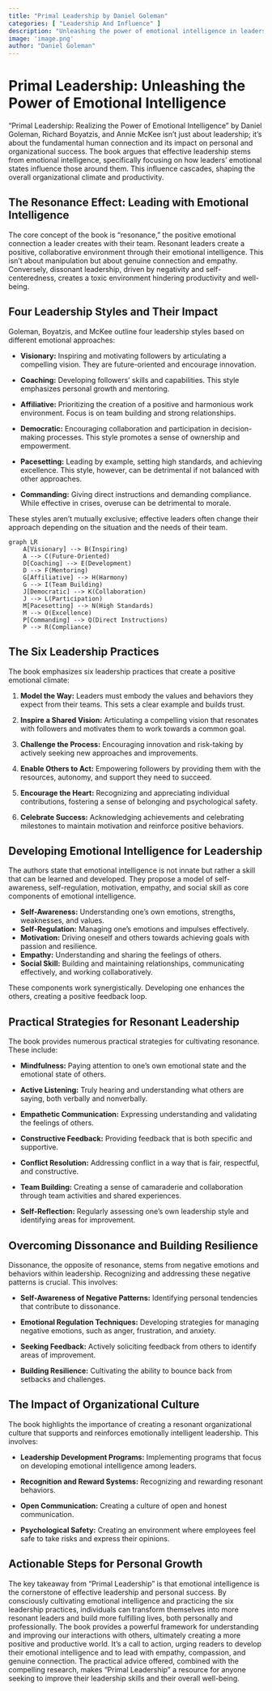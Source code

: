 ```yaml
---
title: "Primal Leadership by Daniel Goleman"
categories: [ "Leadership And Influence" ]
description: "Unleashing the power of emotional intelligence in leadership"
image: 'image.png'
author: "Daniel Goleman"
---
```

# Primal Leadership: Unleashing the Power of Emotional Intelligence

"Primal Leadership: Realizing the Power of Emotional Intelligence" by Daniel Goleman, Richard Boyatzis, and Annie McKee isn't just about leadership; it's about the fundamental human connection and its impact on personal and organizational success.  The book argues that effective leadership stems from emotional intelligence, specifically focusing on how leaders' emotional states influence those around them. This influence cascades, shaping the overall organizational climate and productivity.

## The Resonance Effect: Leading with Emotional Intelligence

The core concept of the book is "resonance," the positive emotional connection a leader creates with their team. Resonant leaders create a positive, collaborative environment through their emotional intelligence. This isn't about manipulation but about genuine connection and empathy. Conversely, dissonant leadership, driven by negativity and self-centeredness, creates a toxic environment hindering productivity and well-being.


## Four Leadership Styles and Their Impact

Goleman, Boyatzis, and McKee outline four leadership styles based on different emotional approaches:

* **Visionary:** Inspiring and motivating followers by articulating a compelling vision. They are future-oriented and encourage innovation.

* **Coaching:** Developing followers' skills and capabilities. This style emphasizes personal growth and mentoring.

* **Affiliative:**  Prioritizing the creation of a positive and harmonious work environment. Focus is on team building and strong relationships.

* **Democratic:** Encouraging collaboration and participation in decision-making processes. This style promotes a sense of ownership and empowerment.

* **Pacesetting:** Leading by example, setting high standards, and achieving excellence.  This style, however, can be detrimental if not balanced with other approaches.

* **Commanding:**  Giving direct instructions and demanding compliance. While effective in crises, overuse can be detrimental to morale.

These styles aren't mutually exclusive; effective leaders often change their approach depending on the situation and the needs of their team.

```mermaid
graph LR
    A[Visionary] --> B(Inspiring)
    A --> C(Future-Oriented)
    D[Coaching] --> E(Development)
    D --> F(Mentoring)
    G[Affiliative] --> H(Harmony)
    G --> I(Team Building)
    J[Democratic] --> K(Collaboration)
    J --> L(Participation)
    M[Pacesetting] --> N(High Standards)
    M --> O(Excellence)
    P[Commanding] --> Q(Direct Instructions)
    P --> R(Compliance)
```


##  The Six Leadership Practices

The book emphasizes six leadership practices that create a positive emotional climate:

1. **Model the Way:** Leaders must embody the values and behaviors they expect from their teams.  This sets a clear example and builds trust.

2. **Inspire a Shared Vision:** Articulating a compelling vision that resonates with followers and motivates them to work towards a common goal.

3. **Challenge the Process:**  Encouraging innovation and risk-taking by actively seeking new approaches and improvements.

4. **Enable Others to Act:** Empowering followers by providing them with the resources, autonomy, and support they need to succeed.

5. **Encourage the Heart:** Recognizing and appreciating individual contributions, fostering a sense of belonging and psychological safety.

6. **Celebrate Success:** Acknowledging achievements and celebrating milestones to maintain motivation and reinforce positive behaviors.


##  Developing Emotional Intelligence for Leadership

The authors state that emotional intelligence is not innate but rather a skill that can be learned and developed. They propose a model of self-awareness, self-regulation, motivation, empathy, and social skill as core components of emotional intelligence.

* **Self-Awareness:** Understanding one's own emotions, strengths, weaknesses, and values.
* **Self-Regulation:**  Managing one's emotions and impulses effectively.
* **Motivation:**  Driving oneself and others towards achieving goals with passion and resilience.
* **Empathy:** Understanding and sharing the feelings of others.
* **Social Skill:**  Building and maintaining relationships, communicating effectively, and working collaboratively.

These components work synergistically. Developing one enhances the others, creating a positive feedback loop.


##  Practical Strategies for Resonant Leadership

The book provides numerous practical strategies for cultivating resonance.  These include:

* **Mindfulness:** Paying attention to one's own emotional state and the emotional state of others.

* **Active Listening:** Truly hearing and understanding what others are saying, both verbally and nonverbally.

* **Empathetic Communication:**  Expressing understanding and validating the feelings of others.

* **Constructive Feedback:** Providing feedback that is both specific and supportive.

* **Conflict Resolution:** Addressing conflict in a way that is fair, respectful, and constructive.

* **Team Building:**  Creating a sense of camaraderie and collaboration through team activities and shared experiences.

* **Self-Reflection:** Regularly assessing one's own leadership style and identifying areas for improvement.


##  Overcoming Dissonance and Building Resilience

Dissonance, the opposite of resonance, stems from negative emotions and behaviors within leadership. Recognizing and addressing these negative patterns is crucial.  This involves:

* **Self-Awareness of Negative Patterns:** Identifying personal tendencies that contribute to dissonance.

* **Emotional Regulation Techniques:** Developing strategies for managing negative emotions, such as anger, frustration, and anxiety.

* **Seeking Feedback:**  Actively soliciting feedback from others to identify areas of improvement.

* **Building Resilience:** Cultivating the ability to bounce back from setbacks and challenges.


##  The Impact of Organizational Culture

The book highlights the importance of creating a resonant organizational culture that supports and reinforces emotionally intelligent leadership.  This involves:

* **Leadership Development Programs:** Implementing programs that focus on developing emotional intelligence among leaders.

* **Recognition and Reward Systems:** Recognizing and rewarding resonant behaviors.

* **Open Communication:** Creating a culture of open and honest communication.

* **Psychological Safety:**  Creating an environment where employees feel safe to take risks and express their opinions.


## Actionable Steps for Personal Growth

The key takeaway from "Primal Leadership" is that emotional intelligence is the cornerstone of effective leadership and personal success. By consciously cultivating emotional intelligence and practicing the six leadership practices, individuals can transform themselves into more resonant leaders and build more fulfilling lives, both personally and professionally. The book provides a powerful framework for understanding and improving our interactions with others, ultimately creating a more positive and productive world. It's a call to action, urging readers to develop their emotional intelligence and to lead with empathy, compassion, and genuine connection. The practical advice offered, combined with the compelling research, makes "Primal Leadership" a resource for anyone seeking to improve their leadership skills and their overall well-being.

